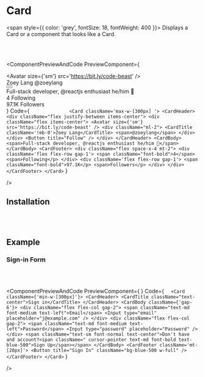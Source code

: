 # Card

<span style={{ color: 'grey', fontSize: 18, fontWeight: 400 }}>
  Displays a Card or a component that looks like a Card.
</span>

<br></br>


<ComponentPreviewAndCode PreviewComponent={
                <Card className='max-w-[300px] '>
                    <CardHeader>
                        <div className="flex justify-between items-center">
                            <div className="flex items-center">
                                <Avatar size={'sm'} src='https://bit.ly/code-beast' />
                                <div className="ml-2">
                                    <CardTitle className='!mb-0'>Zoey Lang</CardTitle>
                                    <span>@zoeylang</span>
                                </div>
                            </div>
                            <Button title="Follow" />
                        </div>
                    </CardHeader>
                    <CardBody>
                        <span>Full-stack developer, @reactjs enthusiast he/him 🎉</span>
                    </CardBody>
                    <CardFooter>
                        <div className="flex space-x-4 mt-2">
                            <div className='flex flex-row gap-1'>
                                <span className="font-bold">4</span>
                                <span>Following</span>
                            </div>
                            <div className='flex flex-row gap-1'>
                                <span className="font-bold">97.1K</span>
                                <span>Followers</span>
                            </div>
                        </div>
                    </CardFooter>
                </Card>
} 
Code={
`              
<Card className='max-w-[300px] '>
    <CardHeader>
      <div className="flex justify-between items-center">
          <div className="flex items-center">
              <Avatar size={'sm'} src='https://bit.ly/code-beast' />
              <div className="ml-2">
                  <CardTitle className='!mb-0'>Zoey Lang</CardTitle>
                   <span>@zoeylang</span>
              </div>
          </div>
          <Button title="Follow" />
      </div>
    </CardHeader>
    <CardBody>
      <span>Full-stack developer, @reactjs enthusiast he/him 🎉</span>
    </CardBody>
    <CardFooter>
      <div className="flex space-x-4 mt-2">
          <div className='flex flex-row gap-1'>
              <span className="font-bold">4</span>
              <span>Following</p>
          </div>
          <div className='flex flex-row gap-1'>
              <span className="font-bold">97.1K</p>
              <span>Followers</p>
          </div>
      </div>
    </CardFooter>
</Card>
`
}

/>


## Installation

<CommandBlock command="npx react-nex add Card" />

<br>
</br>

## Example 

### Sign-in Form

<br>
</br>

<ComponentPreviewAndCode PreviewComponent={
<CardWrapper />
} 
Code={
` 
<Card className={'min-w-[300px]'}>
  <CardHeader>
    <CardTitle className="text-center">Sign in</CardTitle>
  </CardHeader>
  <CardBody className={'gap-6'}>
    <div className="flex flex-col gap-2">
      <span className="text-md font-medium text-left">Email</span>
      <Input type="email" placeholder="j@example.com" />
    </div>
    <div className="flex flex-col gap-2">
      <span className="text-md font-medium text-left">Password</span>
      <Input type="password" placeholder="Password" />
    </div>
    <span className="text-sm font-normal text-center">Don't have and account?<span className=" cursor-pointer text-md font-bold text-blue-500">Sign Up</span></span>
  </CardBody>
  <CardFooter className='mt-[20px]'>
     <Button title="Sign In" className="bg-blue-500 w-full" />
  </CardFooter>
</Card>`
}

/>


